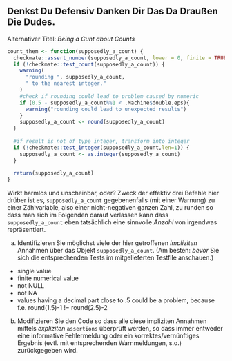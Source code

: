 ## Denkst Du Defensiv Danken Dir Das Da Draußen Die Dudes.

Alternativer Titel: *Being a Cunt about Counts*


```r
count_them <- function(supposedly_a_count) {
  checkmate::assert_number(supposedly_a_count, lower = 0, finite = TRUE)
  if (!checkmate::test_count(supposedly_a_count)) {
    warning(
      "rounding ", supposedly_a_count,
      " to the nearest integer."
    )
    #check if rounding could lead to problem caused by numeric
    if (0.5 - supposedly_a_count%%1 < .Machine$double.eps){
      warning("rounding could lead to unexpected results")
    }
    supposedly_a_count <- round(supposedly_a_count)
  }
  
  #if result is not of type integer, transform into integer
  if (!checkmate::test_integer(supposedly_a_count,len=1)) {
    supposedly_a_count <- as.integer(supposedly_a_count)
  }
  
  return(supposedly_a_count)
}
```
Wirkt harmlos und unscheinbar, oder? Zweck der effektiv drei Befehle hier drüber ist es, `supposedly_a_count` gegebenenfalls (mit einer Warnung) zu 
einer Zählvariable, also einer nicht-negativen ganzen Zahl, zu runden
so dass man sich im Folgenden darauf verlassen kann dass `supposedly_a_count` eben tatsächlich
eine sinnvolle *Anzahl*  von irgendwas repräsentiert. 

a) Identifizieren Sie möglichst viele der hier getroffenen *impliziten* Annahmen über das Objekt `supposedly_a_count`. (Am besten: *bevor* Sie sich die entsprechenden Tests im mitgelieferten Testfile anschauen.)

- single value
- finite numerical value
- not NULL
- not NA
- values having a decimal part close to .5 could be a problem, because f.e. round(1.5)-1 != round(2.5)-2

b) Modifizieren Sie den Code so dass alle diese impliziten Annahmen mittels *expliziten* `assertions` überprüft werden, so dass immer entweder eine informative Fehlermeldung oder ein korrektes/vernünftiges Ergebnis (evtl. mit entsprechenden Warnmeldungen, s.o.) zurückgegeben wird.
